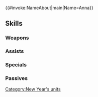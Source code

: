 {{#invoke:NameAbout|main|Name=Anna}}{{HeroPage Tabs}}
{{Hero Infobox
|Name=Anna
|Title=Wealth-Wisher
|WeaponType=Red Bow
|Origin=Fire Emblem Heroes
|Gender=Female
|MoveType=Infantry
|actorJP=世戸さおり
|actorEN=Karen Strassman
|artist=はねこと
|additionDate=December 25, 2019
|releaseDate=January 1, 2020
|TagID=年明アンナ
|InternalID=469
|Properties=special,specRate_202302
|cv1=0
|cv2=100300
|description=Commander of the Order of Heroes. Hatched a brilliant strategy for taking advantage of the new year in order to draw in customers.
}}
{{Stats Page
|Lv1HP=18|Lv1ATK=8|Lv1SPD=10|Lv1DEF=3|Lv1RES=9
|GRHP=50|GRATK=60|GRSPD=70|GRDEF=30|GRRES=65
}}
==Skills==
===Weapons===
{{Weapons Table
|weapon1=Iron Bow
|weapon1Default=1
|weapon1Unlock=1
|weapon2=Steel Bow
|weapon2Default=3
|weapon2Unlock=2
|weapon3=Fortune Bow
|weapon3Default=4
|weapon3Unlock=3
|weapon4=Fortune Bow+
|weapon4Default=5
|weapon4Unlock=5
}}
===Assists===
{{Assists Table
|assist1=Rally Resistance
|assist1Default=4
|assist1Unlock=3
|assist2=Rally Def/Res
|assist2Default=
|assist2Unlock=4
|assist3=Rally Def/Res+
|assist3Default=
|assist3Unlock=5
}}
===Specials===
{{Specials Table
}}
===Passives===
{{Passives Table
|passiveB1=Sabotage Atk 1
|passiveB2=Sabotage Atk 2
|passiveB3=Sabotage Atk 3
|passiveB1Unlock=1
|passiveB2Unlock=2
|passiveB3Unlock=4
|passiveC1=Atk/Spd Gap 1
|passiveC2=Atk/Spd Gap 2
|passiveC3=Atk/Spd Gap 3
|passiveC1Unlock=3
|passiveC2Unlock=4
|passiveC3Unlock=5
}}
{{Heroes Navbox}}
[[Category:New Year's units]]